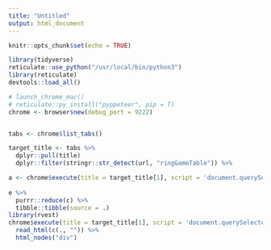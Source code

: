 ```yaml
---
title: "Untitled"
output: html_document
---
```


```r
knitr::opts_chunk$set(echo = TRUE)
```


```r
library(tidyverse)
reticulate::use_python("/usr/local/bin/python3")
library(reticulate)
devtools::load_all()
```

```r
# launch_chrome_mac()
# reticulate::py_install("pyppeteer", pip = T)
chrome <- browser$new(debug_port = 9222)


tabs <- chrome$list_tabs()

target_title <- tabs %>%
  dplyr::pull(title)
  dplyr::filter(stringr::str_detect(url, "ringGameTable")) %>%

a <- chrome$execute(title = target_title[1], script = 'document.querySelector("body").innerHTML')[[1]]    
    
e %>%
  purrr::reduce(c) %>%
  tibble::tibble(source = .)
library(rvest)
chrome$execute(title = target_title[1], script = 'document.querySelector("body").innerHTML')[[1]] %>%
  read_html(c(., "")) %>%
  html_nodes("div")



```
